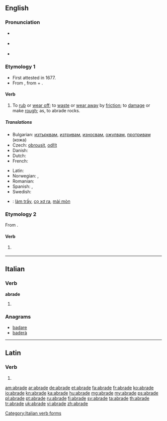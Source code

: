 ==English==

===Pronunciation===
* {{a|RP}} {{IPA|/əˈbreɪd/}}
* {{a|US}} {{IPA|/ə.ˈbreɪd/}}
* {{rhymes|eɪd}}

===Etymology 1===
* First attested in 1677.
* From {{etyl|la|en}} {{term|abrado|abrādō|lang=la||scrape off|lang=la}}, from {{term|ab||from, away from|lang=la}} + {{term|rado|rādō|lang=la|scrape}}.

====Verb====
{{en-verb|abrad|ing}}

# {{transitive}} To [[rub off|rub]] or [[wear off]]; to [[waste]] or [[wear away]] by [[friction]]; to [[damage]] or make [[rough]]; as, to abrade rocks.

=====Translations=====
{{trans-top|(transitive) to rub or wear off; to waste or wear away by friction}}
* Bulgarian: [[изтърквам]], [[изтривам]], [[износвам]], [[ожулвам]], [[протривам]] (кожа)
* Czech: [[obrousit]], [[odřít]]
* Danish: {{t|da|afskrabe}}
* Dutch: {{t+|nl|schuren}}
* French: {{t+|fr|abraser}}
{{trans-mid}}
* Latin: {{t-|la|abrado|alt=abrādō}}
* Norwegian: {{t|no|skure}}, {{t|no|slipe}}
* Romanian: {{t-|ro|abraza}}
* Spanish: {{t|es|escoriar}}, {{t|es|raspar}}
* Swedish: {{t|sv|nöta}}
{{trans-bottom}}

{{checktrans-top}}
* {{ttbc|vi}}: [[làm trầy]], [[cọ xơ ra]], [[mài mòn]]
{{trans-bottom}}

===Etymology 2===
From {{etyl|ang|en}} {{term|abraiden|lang=ang}}.

====Verb====
{{en-verb|abrad|ing}}

# {{transitive}} {{obsolete spelling of|abraid}}

----

==Italian==

===Verb===
'''abrade'''

# {{conjugation of|abradere||3|s|pres|ind|lang=it}}

===Anagrams===
* [[badare#Italian|badare]]
* [[baderà#Italian|baderà]]

[[Category:Italian verb forms]]

----

==Latin==

===Verb===
{{la-verb-form|abrāde}}

# {{conjugation of|abrado|abrādō|2|s|pres|act|imp|lang=la}}

[[am:abrade]]
[[ar:abrade]]
[[de:abrade]]
[[et:abrade]]
[[fa:abrade]]
[[fr:abrade]]
[[ko:abrade]]
[[io:abrade]]
[[kn:abrade]]
[[ka:abrade]]
[[hu:abrade]]
[[mg:abrade]]
[[my:abrade]]
[[ps:abrade]]
[[pl:abrade]]
[[pt:abrade]]
[[ru:abrade]]
[[fi:abrade]]
[[sv:abrade]]
[[ta:abrade]]
[[th:abrade]]
[[tr:abrade]]
[[uk:abrade]]
[[vi:abrade]]
[[zh:abrade]]